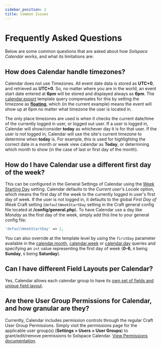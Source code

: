 ```yaml
---
sidebar_position: 2
title: Common Issues
---
```


# Frequently Asked Questions

Below are some common questions that are asked about how _Solspace Calendar_ works, and what its limitations are:

## How does Calendar handle timezones?

Calendar does not use Timezones. All event date data is stored as **UTC+0**, and retrieved as **UTC+0**. So, no matter where you are in the world, an event start date entered at **6pm** will be stored and displayed always as **6pm**. The [calendar.export](../templates/queries/export.mdx) template query compensates for this by setting the timezone as **[floating](https://tools.ietf.org/html/rfc5545#section-3.3.5)**, which (in the current example) means the event will show up at 6pm no matter what timezone the user is located in.

The only place timezones are used is when it checks the current date/time of the currently logged in user, or logged out user. If a user is logged in, Calendar will show/consider **today** as whichever day it is for that user. If the user is not logged in, Calendar will use the site's current timezone to determine when **today** is. For example, this is used for highlighting the correct date in a month or week view calendar as **Today**, or determining which month to show (in the case of last or first day of the month).

## How do I have Calendar use a different first day of the week?

This can be configured in the General Settings of Calendar using the [Week Starting Day](../configuration/settings.mdx#week-starting-day) setting.
Calendar defaults to the _Current user's Locale_ option, which means the first day of the week to the currently logged in user's first day of week. If the user is not logged in, it defaults to the global _First Day of Week_ Craft setting (`defaultWeekStartDay` setting in the Craft general config file located at **/config/general.php**). To have Calendar use a day like _Monday_ as the first day of the week, simply add this line to your general config file:

```php showLineNumbers
'defaultWeekStartDay' => 2,
```

You can also override at the template level by using the `firstDay` parameter available in the [calendar.month](../templates/queries/month.mdx), [calendar.week](../templates/queries/week.mdx) or [calendar.day](../templates/queries/day.mdx) queries and specifying an `int` value representing the first day of week (**0-6**, `0` being **Sunday**, `6` being **Saturday**).

## Can I have different Field Layouts per Calendar?

Yes, Calendar allows each calendar group to have its [own set of fields and unique field layout](../events/index.mdx).

## Are there User Group Permissions for Calendar, and how granular are they?

Currently, Calendar includes permission controls through the regular Craft User Group Permissions. Simply visit the permissions page for the applicable user group(s) (**Settings > Users > User Groups**) to grant/edit/remove permissions to Solspace Calendar. [View Permissions documentation](../configuration/permissions.mdx).
